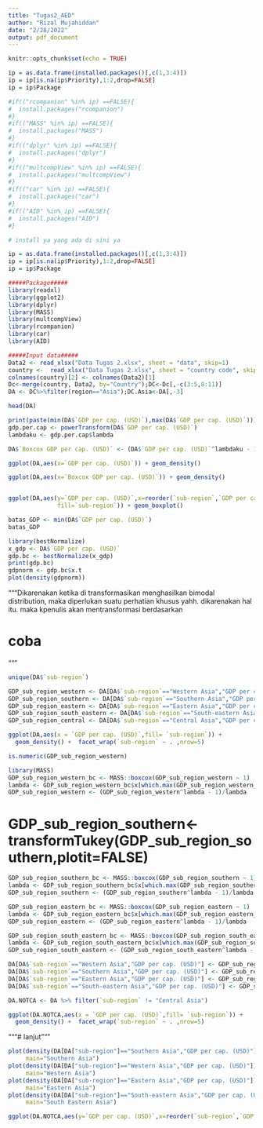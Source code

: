 ```yaml
---
title: "Tugas2_AED"
author: "Rizal Mujahiddan"
date: "2/28/2022"
output: pdf_document
---
```


```r
knitr::opts_chunk$set(echo = TRUE)
```
```r
ip = as.data.frame(installed.packages()[,c(1,3:4)])
ip = ip[is.na(ip$Priority),1:2,drop=FALSE]
ip = ip$Package
```

```r
#if(("rcompanion" %in% ip) ==FALSE){
#  install.packages("rcompanion")
#}
#if(("MASS" %in% ip) ==FALSE){
#  install.packages("MASS")
#}
#if(("dplyr" %in% ip) ==FALSE){
#  install.packages("dplyr")
#}
#if(("multcompView" %in% ip) ==FALSE){
#  install.packages("multcompView")
#}
#if(("car" %in% ip) ==FALSE){
#  install.packages("car")
#}
#if(("AID" %in% ip) ==FALSE){
#  install.packages("AID")
#}

# install ya yang ada di sini ya

ip = as.data.frame(installed.packages()[,c(1,3:4)])
ip = ip[is.na(ip$Priority),1:2,drop=FALSE]
ip = ip$Package
```


```r
#####Package#####
library(readxl)
library(ggplot2)
library(dplyr)
library(MASS)
library(multcompView)
library(rcompanion)
library(car)
library(AID)

#####Input data#####
Data2 <- read_xlsx("Data Tugas 2.xlsx", sheet = "data", skip=1)
country <-  read_xlsx("Data Tugas 2.xlsx", sheet = "country code", skip=1)
colnames(country)[2] <- colnames(Data2)[1]
Dc<-merge(country, Data2, by="Country");DC<-Dc[,-c(3:5,8:11)]
DA <- DC%>%filter(region=="Asia");DC.Asia<-DA[,-3]

head(DA)
```
```r
print(paste(min(DA$`GDP per cap. (USD)`),max(DA$`GDP per cap. (USD)`)))
gdp.per.cap <- powerTransform(DA$`GDP per cap. (USD)`)
lambdaku <- gdp.per.cap$lambda

DA$`Boxcox GDP per cap. (USD)` <- (DA$`GDP per cap. (USD)`^lambdaku - 1)/lambdaku

```                                    
                                    
```r
ggplot(DA,aes(x=`GDP per cap. (USD)`)) + geom_density()

ggplot(DA,aes(x=`Boxcox GDP per cap. (USD)`)) + geom_density()


ggplot(DA,aes(y=`GDP per cap. (USD)`,x=reorder(`sub-region`,`GDP per cap. (USD)`),
              fill=`sub-region`)) + geom_boxplot() 
```
```r

batas_GDP <- min(DA$`GDP per cap. (USD)`)
batas_GDP
```
```r

library(bestNormalize)
x_gdp <- DA$`GDP per cap. (USD)`
gdp.bc <- bestNormalize(x_gdp)
print(gdp.bc)
gdpnorm <- gdp.bc$x.t
plot(density(gdpnorm))
```




"""Dikarenakan ketika di transformasikan menghasilkan bimodal distribution, maka diperlukan suatu perhatian khusus yahh. dikarenakan hal itu. maka kpenulis akan mentransformasi berdasarkan

# coba




"""
```r
unique(DA$`sub-region`)
```
```r
GDP_sub_region_western <- DA[DA$`sub-region`=="Western Asia","GDP per cap. (USD)"]
GDP_sub_region_southern <- DA[DA$`sub-region`=="Southern Asia","GDP per cap. (USD)"]
GDP_sub_region_eastern <- DA[DA$`sub-region`=="Eastern Asia","GDP per cap. (USD)"]
GDP_sub_region_south_eastern <- DA[DA$`sub-region`=="South-eastern Asia","GDP per cap. (USD)"]
GDP_sub_region_central <- DA[DA$`sub-region`=="Central Asia","GDP per cap. (USD)"]

ggplot(DA,aes(x = `GDP per cap. (USD)`,fill= `sub-region`)) + 
  geom_density() +  facet_wrap(`sub-region` ~ . ,nrow=5)
```
```r
is.numeric(GDP_sub_region_western)
```


```r
library(MASS)
GDP_sub_region_western_bc <- MASS::boxcox(GDP_sub_region_western ~ 1)
lambda <- GDP_sub_region_western_bc$x[which.max(GDP_sub_region_western_bc$y)]
GDP_sub_region_western <- (GDP_sub_region_western^lambda - 1)/lambda
```

# GDP_sub_region_southern<- transformTukey(GDP_sub_region_southern,plotit=FALSE)
```r
GDP_sub_region_southern_bc <- MASS::boxcox(GDP_sub_region_southern ~ 1)
lambda <- GDP_sub_region_southern_bc$x[which.max(GDP_sub_region_southern_bc$y)]
GDP_sub_region_southern <- (GDP_sub_region_southern^lambda - 1)/lambda
```

```r
GDP_sub_region_eastern_bc <- MASS::boxcox(GDP_sub_region_eastern ~ 1)
lambda <- GDP_sub_region_eastern_bc$x[which.max(GDP_sub_region_eastern_bc$y)]
GDP_sub_region_eastern <- (GDP_sub_region_eastern^lambda - 1)/lambda
```
```r
GDP_sub_region_south_eastern_bc <- MASS::boxcox(GDP_sub_region_south_eastern ~ 1)
lambda <- GDP_sub_region_south_eastern_bc$x[which.max(GDP_sub_region_south_eastern_bc$y)]
GDP_sub_region_south_eastern <- (GDP_sub_region_south_eastern^lambda - 1)/lambda
```

```r
DA[DA$`sub-region`=="Western Asia","GDP per cap. (USD)"] <- GDP_sub_region_western
DA[DA$`sub-region`=="Southern Asia","GDP per cap. (USD)"] <- GDP_sub_region_southern
DA[DA$`sub-region`=="Eastern Asia","GDP per cap. (USD)"] <- GDP_sub_region_eastern
DA[DA$`sub-region`=="South-eastern Asia","GDP per cap. (USD)"] <- GDP_sub_region_south_eastern

DA.NOTCA <- DA %>% filter(`sub-region` != "Central Asia")

ggplot(DA.NOTCA,aes(x = `GDP per cap. (USD)`,fill= `sub-region`)) + 
  geom_density() +  facet_wrap(`sub-region` ~ . ,nrow=5)
```


"""# lanjut"""
```r
plot(density(DA[DA["sub-region"]=="Southern Asia","GDP per cap. (USD)"]),
     main="Southern Asia")
plot(density(DA[DA["sub-region"]=="Western Asia","GDP per cap. (USD)"]),
     main="Western Asia")
plot(density(DA[DA["sub-region"]=="Eastern Asia","GDP per cap. (USD)"]),
     main="Eastern Asia")
plot(density(DA[DA["sub-region"]=="South-eastern Asia","GDP per cap. (USD)"]),
     main="South Eastern Asia")

```

```r
ggplot(DA.NOTCA,aes(y=`GDP per cap. (USD)`,x=reorder(`sub-region`,`GDP per cap. (USD)`),fill=`sub-region`)) + geom_boxplot() 

```








